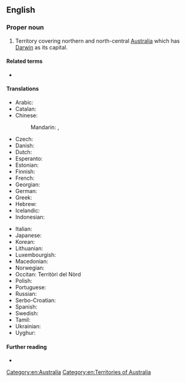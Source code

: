 ==English==

===Proper noun===
{{en-proper noun|head=[[northern|Northern]] [[territory|Territory]]}}

# Territory covering northern and north-central [[Australia]] which has [[Darwin]] as its capital.

====Related terms====
* {{l|en|North Queensland}}

====Translations====
{{trans-top|Territory in northern Australia}}
* Arabic: {{t|ar|مُقَاطَعَة شَمَالِيَّة|f|tr=muqāṭaʿa šamāliyya}}
* Catalan: {{t|ca|Territori del Nord}}
* Chinese:
*: Mandarin: {{t+|cmn|北領地|sc=Hani}}, {{t+|cmn|北领地|tr=Běi Lǐngdì|sc=Hani}}
* Czech: {{t|cs|Severní teritorium|n}}
* Danish: {{t|da|Northern Territory}}
* Dutch: {{t+|nl|Noordelijk Territorium}}
* Esperanto: {{t|eo|Norda Teritorio}}
* Estonian: {{t|et|Põhjaterritoorium}}
* Finnish: {{t|fi|Pohjoisterritorio}}
* French: {{t|fr|Territoire-du-Nord|m}}
* Georgian: {{t|ka|ჩრდილოეთი ტერიტორია}}
* German: {{t|de|Northern Territory|n}}
* Greek: {{t|el|Βόρεια Επικράτεια|n}}
* Hebrew: {{t|he|הטריטוריה הצפונית}}
* Icelandic: {{t|is|Norður-svæðið}}
* Indonesian: {{t|id|Teritorial Utara}}
{{trans-mid}}
* Italian: {{t|it|Territorio del Nord}}
* Japanese: {{t|ja|ノーザンテリトリー|tr=Nōzan-Teritorī}}
* Korean: {{t|ko|노던 준주}}
* Lithuanian: {{t|lt|Šiaurinė Teritorija}}
* Luxembourgish: {{t|lb|Nërdlechen Territoire}}
* Macedonian: {{t|mk|Северна Територија|f|tr=Séverna Teritórija}}
* Norwegian: {{t|no|Nordterritoriet}}
* Occitan: Territòri del Nòrd
* Polish: {{t|pl|Terytorium Północne}}
* Portuguese: {{t|pt|Território do Norte|m}}
* Russian: {{t|ru|Се́верная террито́рия|f}}
* Serbo-Croatian: {{t|sh|Sjeverni teritorij}}
* Spanish: {{t|es|Territorio del Norte|m}}
* Swedish: {{t+|sv|Northern Territory}}
* Tamil: {{t|ta|வட ஆஸ்திரேலியா}}
* Ukrainian: {{t|uk|Північна територія|f|tr=Pivníčna terytórija}}
* Uyghur: {{t|ug|شىمالىي تېررىتورىيە}}
{{trans-bottom}}

====Further reading====
* {{pedialite}}

[[Category:en:Australia]]
[[Category:en:Territories of Australia]]